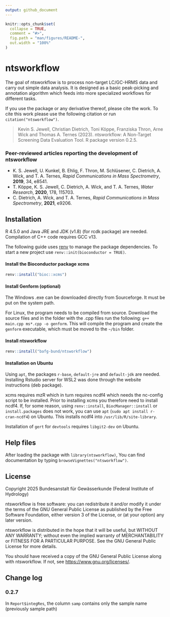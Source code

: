 ```yaml
---
output: github_document
---
```


<!-- README.md is generated from README.Rmd. Please edit that file -->

```r
knitr::opts_chunk$set(
  collapse = TRUE,
  comment = "#>",
  fig.path = "man/figures/README-",
  out.width = "100%"
)
```

# ntsworkflow

The goal of ntsworkflow is to process non-target LC/GC-HRMS data and carry out simple data analysis. It is designed as a basic peak-picking and annotation algorithm which feeds into more specialized workflows for different tasks.

If you use the package or any derivative thereof, please cite the work.
To cite this work please use the following citation or run `citation("ntsworkflow")`.

> Kevin S. Jewell, Christian Dietrich, Toni Köppe, Franziska Thron, Arne Wick and Thomas A. Ternes (2023). 
> ntsworkflow: A Non-Target Screening Data Evaluation Tool. R package version 0.2.5.

### Peer-reviewed articles reporting the development of ntsworkflow

* K. S. Jewell, U. Kunkel, B. Ehlig, F. Thron, M. Schlüsener, C. Dietrich, A. Wick, and T. A. Ternes, *Rapid Communications in Mass Spectrometry*, **2019**, 34, e8541.
* T. Köppe, K. S. Jewell, C. Dietrich, A. Wick, and T. A. Ternes, *Water Research*, **2020**, 178, 115703.
* C. Dietrich, A. Wick, and T. A. Ternes, *Rapid Communications in Mass Spectrometry*, **2021**, e9206.

## Installation

R 4.5.0 and Java JRE and JDK (v1.8) (for rcdk package) are needed. Compilation of C++ code requires GCC v13.

The following guide uses [renv](https://rstudio.github.io/renv/) to manage the package dependencies. To start a new project use `renv::init(bioconductor = TRUE)`.

#### Install the Bioconductor package xcms

```r
renv::install("bioc::xcms")
```

#### Install Genform (optional)
The Windows .exe can be downloaded directly from Sourceforge. It must be put on the system path.

For Linux, the program needs to be compiled from source. Download the source files and in the folder with the .cpp files run the following:
`g++ main.cpp ms*.cpp -o genform`. This will compile the program and create the `genform` executable, which must be moved to the `~/bin` folder.

#### Install ntsworkflow

```r
renv::install("bafg-bund/ntsworkflow")
```

#### Installation on Ubuntu
Using `apt`, the packages `r-base`, `default-jre` and `default-jdk` are needed. Installing Rstudio server for WSL2 was done through the website instructions (deb package).

xcms requires mzR which in turn requires ncdf4 which needs the nc-config script to be installed. Prior to installing xcms you therefore need to install ncdf4. If, for some reason, using `renv::install`, `BiocManager::install` or `install.packages` does not work, you can use `apt` (`sudo apt install r-cran-ncdf4`) on Ubuntu. This installs ncdf4 into `/usr/lib/R/site-library`.

Installation of `gert` for `devtools` requires `libgit2-dev` on Ubuntu.

## Help files
After loading the package with `library(ntsworkflow)`, You can find documentation by typing `browseVignettes("ntsworkflow")`. 

## License

Copyright 2025 Bundesanstalt für Gewässerkunde (Federal Institute of Hydrology)

ntsworkflow is free software: you can redistribute it and/or modify it under the 
terms of the GNU General Public License as published by the Free Software 
Foundation, either version 3 of the License, or (at your option) any 
later version.

ntsworkflow is distributed in the hope that it will be useful, but WITHOUT ANY 
WARRANTY; without even the implied warranty of MERCHANTABILITY or FITNESS 
FOR A PARTICULAR PURPOSE. See the GNU General Public License for more details.

You should have received a copy of the GNU General Public License along 
with ntsworkflow. If not, see <https://www.gnu.org/licenses/>.


## Change log

### 0.2.7

In `Report$integRes`, the column `samp` contains only the sample name (previously sample path)
